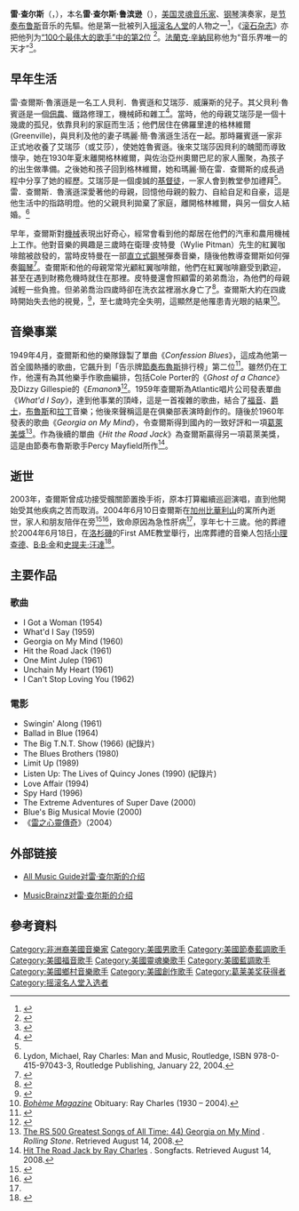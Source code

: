 {{Infobox entertainer
| Name = 雷·查尔斯<br />Ray Charles
| Img = Ray Charles (cropped).jpg                           
| Img_capt =1990年雷·查尔斯在葛莱美奖试演中演出
| Background = solo_singer
| Birth_name = Ray Charles Robinson<br />雷·查尔斯·鲁滨逊
| Alias ={{lang|en| Brother Ray}}, {{lang|en|The Genius}}
| birth_date = {{Birth date|1930|9|23}}
| birth_place = {{flagicon image|Flag of the United States (1912-1959).svg}} [[美国|美国]][[佐治亞州|喬治亞州]][[奧爾巴尼_(佐治亞)|奧爾巴尼]]
| death_date = {{Death date and age|2004|6|10|1930|9|23}}
| death_place = {{USA}}[[加利福尼亚州|加利福尼亚州]][[比華利山|比華利山]]
| nationality = {{USA}}
| Instrument = [[歌唱|歌唱]]、[[钢琴|钢琴]]、[[鍵盤樂器|鍵盤樂器]]
| Genre = [[节奏布鲁斯|节奏布鲁斯]]、[[灵魂音乐|灵魂音乐]]、[[布鲁斯|布鲁斯]]、[[流行音乐|流行音乐]]、[[乡村音乐|乡村音乐]]、[[爵士乐|爵士乐]]、[[福音音乐|福音音乐]]、[[钢琴布鲁斯|钢琴布鲁斯]]
| Occupation = [[歌手|歌手]]、[[唱作人|唱作人]]、[[音乐家|音乐家]]、[[编曲家|编曲家]]
| Years_active = 1947年–2004年
| Label = {{lang|en|Atlantic Records}}<br />{{lang|en|ABC Records}}<br />[[华纳兄弟唱片公司|华纳兄弟唱片公司]]
| Associated_acts ={{lang|en| The Raelettes}}
| URL = [https://web.archive.org/web/20071012222747/http://www.raycharles.com/the_man_autobiography.html 官方網站]
}}
'''雷·查尔斯'''（{{lang-en|Ray Charles}}，{{bd|1930年|9月23日|2004年|6月10日|catIdx=C}}），本名'''雷·查尔斯·鲁滨逊'''（'''{{lang|en|Ray Charles Robinson}}'''），[[美国|美国]][[灵魂音乐|灵魂音乐家]]、[[钢琴|钢琴]]演奏家，是[[节奏布鲁斯|节奏布鲁斯]]音乐的先驅。他是第一批被列入[[摇滚名人堂|摇滚名人堂]]的人物之一<ref>{{en}}{{cite news
 |title       = Inductees
 |publisher   = Rock and Roll Hall of Fame & Museum
 |url         = http://www.rockhall.com/hof/inductee.asp?id=76
 |accessdate  = 2006-11-25
 |deadurl     = yes
 |archiveurl  = https://web.archive.org/web/20061123064050/http://www.rockhall.com/hof/inductee.asp?id=76
 |archivedate = 2006-11-23
}}
</ref>，《[[滚石杂志|滚石杂志]]》亦把他列为[https://www.rollingstone.com/music/lists/100-greatest-singers-of-all-time-19691231/elvis-presley-20101202 “100个最伟大的歌手”中的第2位] {{Wayback|url=https://www.rollingstone.com/music/lists/100-greatest-singers-of-all-time-19691231/elvis-presley-20101202 |date=20180123235457 }}<ref>{{en}}{{cite web| title = The Immortals: The First Fifty| work = Rolling Stone Issue 946| publisher = 《滚石杂志》| url = http://www.rollingstone.com/news/story/5939214/the_immortals_the_first_fifty| access-date = 2007-08-09| archive-date = 2011-08-19| archive-url = https://www.webcitation.org/613BoR3H3?url=http://www.rollingstone.com/music/lists/100-greatest-artists-of-all-time-19691231| dead-url = no}}</ref>。[[法蘭克·辛納屈|法蘭克·辛納屈]]称他为“音乐界唯一的天才”<ref>{{en}}{{cite news|title = 'Ray Charles' scheduled to 'Hit the Road,' come to Austin|author = Alex Regnery|publisher = The Daily Texan|date = 2006年|url = http://www.dailytexanonline.com/media/storage/paper410/news/2006/11/02/LifeArts/ray-Charles.Scheduled.To.hit.The.Road.Come.To.Austin-2434509.shtml?norewrite200611251702&sourcedomain=www.dailytexanonline.com|accessdate = 2006-11-25}}{{dead link|date=2018年2月 |bot=InternetArchiveBot |fix-attempted=yes }}</ref>。

==早年生活==
雷·查爾斯·魯濱遜是一名工人貝利．魯賓遜和艾瑞莎．威廉斯的兒子。其父貝利·魯賓遜是一個[[佃農|佃農]]、鐵路修理工，機械師和雜工<ref name=SwingMusicBio>{{cite web|url=http://www.swingmusic.net/Ray_Charles_Biography.html|title=Ray Charles Biography|work=SwingMusic.Net|accessdate=February 14, 2008|archive-date=2013-06-26|archive-url=https://www.webcitation.org/6HeR9ZcT3?url=http://www.swingmusic.net/Ray_Charles_Biography.html|dead-url=no}}</ref>。當時，他的母親艾瑞莎是一個十幾歲的孤兒，依靠貝利的家庭而生活；他們居住在佛羅里達的格林維爾(Greenville)，與貝利及他的妻子瑪麗·簡·魯濱遜生活在一起。那時羅賓遜一家非正式地收養了艾瑞莎（或艾莎），使她姓魯賓遜。後來艾瑞莎因貝利的醜聞而導致懷孕，她在1930年夏末離開格林維爾，與佐治亞州奧爾巴尼的家人團聚，為孩子的出生做準備。之後她和孩子回到格林維爾，她和瑪麗·簡在雷．查爾斯的成長過程中分享了她的經歷。艾瑞莎是一個虔誠的[[基督徒|基督徒]]，一家人會到教堂參加禮拜<ref name="Man And Music"></ref>。雷．查爾斯．魯濱遜深愛著他的母親，回憶他母親的毅力、自給自足和自豪，這是他生活中的指路明燈。他的父親貝利拋棄了家庭，離開格林維爾，與另一個女人結婚。<ref name="Man And Music">Lydon, Michael, Ray Charles: Man and Music, Routledge, ISBN 978-0-415-97043-3, Routledge Publishing, January 22, 2004.</ref>

早年，查爾斯對[[機械|機械]]表現出好奇心，經常會看到他的鄰居在他們的汽車和農用機械上工作。他對音樂的興趣是三歲時在衛理·皮特曼（Wylie Pitman）先生的紅翼咖啡館被啟發的，當時皮特曼在一部[[直立式鋼琴|直立式鋼琴]]彈奏音樂，隨後他教導查爾斯如何彈奏[[鋼琴|鋼琴]]<ref name=Autobio>{{cite book|last1=Charles|first1=Ray|last2=Ritz|first2=David|title=Brother Ray|date=1992|publisher=Da Capo Press|location=Spring Street, New York|isbn=0-306-80482-4|accessdate=28 September 2014}}</ref>。查爾斯和他的母親常常光顧紅翼咖啡館，他們在紅翼咖啡廳受到歡迎，甚至在遇到財務危機時就住在那裡。皮特曼還會照顧雷的弟弟喬治，為他們的母親減輕一些負擔。但弟弟喬治四歲時卻在洗衣盆裡溺水身亡了<ref>{{cite book |author1=Charles, Ray |editor=Ritz, David (1992) |title=Brother Ray |location=New York：Da Capo Press |isbn=ISBN 0-306-80482-4}}</ref>。查爾斯大約在四歲時開始失去他的視覺，<ref name="NPR death">{{cite news|title=Ray Charles, American Legend, Dies at 73|url=http://www.npr.org/templates/story/story.php?storyId=1947628|accessdate=September 25, 2014|publisher=NPR|date=June 11, 2004|archive-date=2021-04-10|archive-url=https://web.archive.org/web/20210410205940/https://www.npr.org/templates/story/story.php?storyId=1947628|dead-url=no}}</ref>，至七歲時完全失明，這顯然是他罹患青光眼的結果<ref name="boheme">[http://www.boheme-magazine.net/july04/charles.html ''Bohème Magazine''] {{WebCite|url=https://www.webcitation.org/662kFtvk9?url=http://www.boheme-magazine.net/july04/charles.html |date=20120309205138 |dateformat=iso }} Obituary: Ray Charles (1930 – 2004).</ref>。

==音樂事業==
1949年4月，查爾斯和他的樂隊錄製了單曲《''Confession Blues''》，這成為他第一首全國熱播的歌曲，它飆升到「告示牌[[節奏布魯斯|節奏布魯斯]]排行榜」第二位<ref name="Lydon — no page">{{cite book|last1=Lydon|first1=Michael|title=Ray Charles: Man and Music|url=https://archive.org/details/raycharlesmanmus00lydon|date=1998|publisher=Riverhead Books|location=New York|isbn=1-57322-132-5}}</ref>。雖然仍在工作，他還有為其他樂手作歌曲編排，包括Cole Porter的《''Ghost of a Chance''》及Dizzy Gillespie的《''Emanon''》<ref name=Winski>{{cite book|last1=Winski|first1=Norman|title=Ray Chalres: Singer and Muscian|url=https://archive.org/details/raycharles0000wins|date=1994|publisher=Melrose Square Publishing|location=Los Angeles, California|isbn=0-87067-790-X|pages=[https://archive.org/details/raycharles0000wins/page/102 102]–107|accessdate=28 September 2014}}</ref>。1959年查爾斯為Atlantic唱片公司發表單曲《''What'd I Say''》，達到他事業的頂峰，這是一首複雜的歌曲，結合了[[福音音樂|福音]]、[[爵士音樂|爵士]]，[[布魯斯|布魯斯]]和[[拉丁音樂|拉丁]]音樂；他後來聲稱這是在俱樂部表演時創作的。隨後於1960年發表的歌曲《''Georgia on My Mind''》，令查爾斯得到國內的一致好評和一項[[葛萊美獎|葛萊美獎]]<ref>[http://www.rollingstone.com/news/story/6595889/georgia_on_my_mind The RS 500 Greatest Songs of All Time: 44) Georgia on My Mind] {{Wayback|url=http://www.rollingstone.com/news/story/6595889/georgia_on_my_mind |date=20100409085609 }}. ''Rolling Stone''. Retrieved August 14, 2008.</ref>。作為後續的單曲《''Hit the Road Jack''》為查爾斯贏得另一項葛萊美獎，這是由節奏布魯斯歌手Percy Mayfield所作<ref>[http://www.songfacts.com/detail.php?id=2129 Hit The Road Jack by Ray Charles] {{Wayback|url=http://www.songfacts.com/detail.php?id=2129 |date=20180623011812 }}. Songfacts. Retrieved August 14, 2008.</ref>。

==逝世==
2003年，查爾斯曾成功接受髖關節置換手術，原本打算繼續巡迴演唱，直到他開始受其他疾病之苦而取消。2004年6月10日查爾斯在[[加州|加州]][[比華利山|比華利山]]的寓所內逝世，家人和朋友陪伴在旁<ref>{{cite web|author=D'angelo, Joe|work=mtv.com|url=http://www.mtv.com/news/articles/1488316/ray-charles-dead-at-73.jhtml|title=Ray Charles Dead at 73|accessdate=January 1, 2012|archive-date=2013-10-12|archive-url=https://web.archive.org/web/20131012031313/http://www.mtv.com/news/articles/1488316/ray-charles-dead-at-73.jhtml|dead-url=no}}</ref><ref>{{cite book|author=Evans, Mike|url=http://books.google.com/books?id=7oemJjhJHDYC&pg=PA282&lpg=PA282#v=onepage&q&f=false|title=Ray Charles: The Birth of Soul|accessdate=January 1, 2012|archive-date=2017-02-23|archive-url=https://web.archive.org/web/20170223062334/https://books.google.com/books?id=7oemJjhJHDYC&pg=PA282&lpg=PA282#v=onepage&q&f=false|dead-url=no}}</ref>，致命原因為急性肝病<ref name="NPR death"></ref>，享年七十三歲。他的葬禮於2004年6月18日，在[[洛杉磯|洛杉磯]]的First AME教堂舉行，出席葬禮的音樂人包括[[小理查德|小理查德]]、[[B·B·金|B·B·金]]和[[史提夫·汪達|史提夫·汪達]]<ref name= "CBSdeath" >{{cite news|title=Many Pay Respects to Ray Charles|publisher=CBS News|url=http://www.cbsnews.com/stories/2004/06/10/entertainment/main622401.shtml|accessdate=November 25, 2006|date=June 10, 2004|archive-date=2013-08-29|archive-url=https://web.archive.org/web/20130829055524/http://www.cbsnews.com/stories/2004/06/10/entertainment/main622401.shtml|dead-url=no}}</ref>。

==主要作品==
===歌曲===
*I Got a Woman (1954)
*What'd I Say (1959)
*Georgia on My Mind (1960)
*Hit the Road Jack (1961)
*One Mint Julep (1961)
*Unchain My Heart (1961)
*I Can't Stop Loving You (1962)

===電影===
*Swingin' Along (1961)
*Ballad in Blue (1964)
*The Big T.N.T. Show (1966) (紀錄片)
*The Blues Brothers (1980)
*Limit Up (1989)
*Listen Up: The Lives of Quincy Jones (1990) (紀錄片)
*Love Affair (1994)
*Spy Hard (1996)
*The Extreme Adventures of Super Dave (2000)
*Blue's Big Musical Movie (2000)
*《[[雷之心靈傳奇|雷之心靈傳奇]]》（2004）

== 外部链接 ==
{{commons|Ray Charles|雷·查尔斯}}
* [http://www.allmusic.com/artist/ray-charles-p3876 All Music Guide对雷·查尔斯的介绍] {{Wayback|url=http://www.allmusic.com/artist/ray-charles-p3876 |date=20200113083900 }}
<references />
* [http://musicbrainz.org/artist/2ce02909-598b-44ef-a456-151ba0a3bd70.html MusicBrainz对雷·查尔斯的介绍]

== 參考資料 ==
<references/>
{{Portal bar|音樂|人物}}
{{摇滚名人堂1986届入选者}}
{{格莱美奖年度专辑}}
{{20世纪80年代肯尼迪中心荣誉奖}}
{{Authority control}}
{{DEFAULTSORT:Charles, Ray}}
[[Category:非洲裔美國音樂家|Category:非洲裔美國音樂家]]

[[Category:美國男歌手|Category:美國男歌手]]
[[Category:美國節奏藍調歌手|Category:美國節奏藍調歌手]]
[[Category:美國福音歌手|Category:美國福音歌手]]
[[Category:美國靈魂樂歌手|Category:美國靈魂樂歌手]]
[[Category:美國藍調歌手|Category:美國藍調歌手]]
[[Category:美國鄉村音樂歌手|Category:美國鄉村音樂歌手]]
[[Category:美國創作歌手|Category:美國創作歌手]]
[[Category:葛莱美奖获得者|Category:葛莱美奖获得者]]
[[Category:摇滚名人堂入选者|Category:摇滚名人堂入选者]]